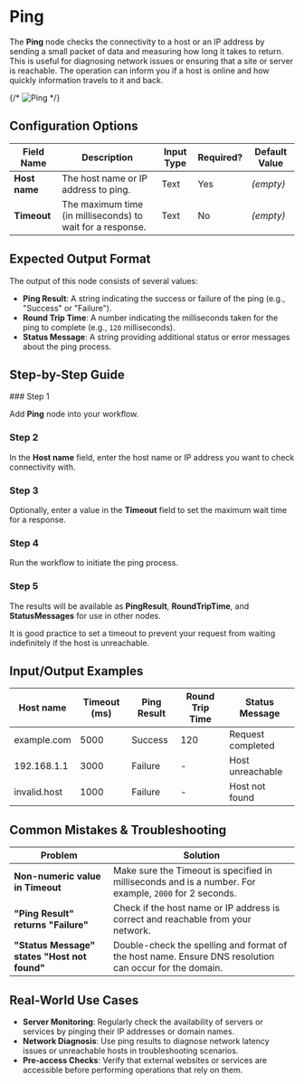 
# Ping

The **Ping** node checks the connectivity to a host or an IP address by sending a small packet of data and measuring how long it takes to return. This is useful for diagnosing network issues or ensuring that a site or server is reachable. The operation can inform you if a host is online and how quickly information travels to it and back.

{/* ![Ping](./ping.png) */}

## Configuration Options

| Field Name    | Description                                                | Input Type | Required? | Default Value |
| ------------- | ---------------------------------------------------------- | ---------- | --------- | ------------- |
| **Host name** | The host name or IP address to ping.                       | Text       | Yes       | _(empty)_     |
| **Timeout**   | The maximum time (in milliseconds) to wait for a response. | Text       | No        | _(empty)_     |

## Expected Output Format

The output of this node consists of several values:

- **Ping Result**: A string indicating the success or failure of the ping (e.g., "Success" or "Failure").
- **Round Trip Time**: A number indicating the milliseconds taken for the ping to complete (e.g., `120` milliseconds).
- **Status Message**: A string providing additional status or error messages about the ping process.

## Step-by-Step Guide

<Steps>
### Step 1

Add **Ping** node into your workflow.

### Step 2

In the **Host name** field, enter the host name or IP address you want to check connectivity with.

### Step 3

Optionally, enter a value in the **Timeout** field to set the maximum wait time for a response.

### Step 4

Run the workflow to initiate the ping process.

### Step 5

The results will be available as **PingResult**, **RoundTripTime**, and **StatusMessages** for use in other nodes.

</Steps>

<Callout type="info" title="Tip">
  It is good practice to set a timeout to prevent your request from waiting
  indefinitely if the host is unreachable.
</Callout>

## Input/Output Examples

| Host name    | Timeout (ms) | Ping Result | Round Trip Time | Status Message    |
| ------------ | ------------ | ----------- | --------------- | ----------------- |
| example.com  | 5000         | Success     | 120             | Request completed |
| 192.168.1.1  | 3000         | Failure     | -               | Host unreachable  |
| invalid.host | 1000         | Failure     | -               | Host not found    |

## Common Mistakes & Troubleshooting

| Problem                                      | Solution                                                                                               |
| -------------------------------------------- | ------------------------------------------------------------------------------------------------------ |
| **Non-numeric value in Timeout**             | Make sure the Timeout is specified in milliseconds and is a number. For example, `2000` for 2 seconds. |
| **"Ping Result" returns "Failure"**          | Check if the host name or IP address is correct and reachable from your network.                       |
| **"Status Message" states "Host not found"** | Double-check the spelling and format of the host name. Ensure DNS resolution can occur for the domain. |

## Real-World Use Cases

- **Server Monitoring**: Regularly check the availability of servers or services by pinging their IP addresses or domain names.
- **Network Diagnosis**: Use ping results to diagnose network latency issues or unreachable hosts in troubleshooting scenarios.
- **Pre-access Checks**: Verify that external websites or services are accessible before performing operations that rely on them.
